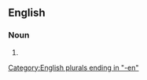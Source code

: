 ==English==

===Noun===
{{head|en|noun form}}

# {{plural of|mailman|lang=en}}

[[Category:English plurals ending in "-en"]]